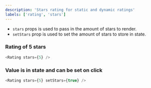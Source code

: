 ```yaml
---
description: 'Stars rating for static and dynamic ratings'
labels: ['rating', 'stars']
---
```



- `stars` props is used to pass in the amount of stars to render.
- `setStars` prop is used to set the amount of stars to store in state.

### Rating of 5 stars

```js live
<Rating stars={5} />
```

### Value is in state and can be set on click

```js live
<Rating stars={5} setStars={true} />
```

<FigmaEmbed src="https://www.figma.com/embed?embed_host=share&url=https%3A%2F%2Fwww.figma.com%2Ffile%2FYOdxHWPVnxBcTAYw0zPyXf%2Fstore---components%3Fnode-id%3D1323%253A2554" />
